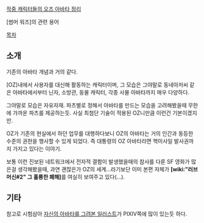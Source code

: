 [https://31.media.tumblr.com/b8e6980bef094923cef8b1c748f46ae9/tumblr_mzcijiil6Y1r1q9tfo1_1280.jpg 작중 캐릭터들의 오즈 아바타 정리]

[썸머 워즈]의 관련 용어

[[목차]]
== 소개 ==
기존의 아바타 개념과 거의 같다.

[OZ]내에서 사용자를 대신해 활동하는 캐릭터이며, 그 모습은 그야말로 동네아저씨 같은 아바타에서부터 닌자, 소방관, 동물 캐릭터, 각종 사물 아바타까지 매우 다양하다.

그야말로 모습은 자유자재. 파츠별로 정해서 아바타를 만드는 모습을 고려해봤을때 무한에 가까운 파츠를 제공하는듯. 사실 최첨단 기술이 적용된 OZ니만큼 이런건 기본이겠지만.

OZ가 기존의 현실에서 하던 업무를 대행하다보니 OZ의 아바타는 거의 인간과 동등한 수준의 권한을 행사할 수 있게 되었다. 즉 대통령의 OZ 아바타라면 핵미사일 발사권까지 가지고 있다는 이야기.

보통 이런 진보된 네트워크에서 전자적 결함이 발생했을때의 참사를 다룬 SF 영화가 많은걸 생각해봤을때, 과연 괜찮은가 OZ의 세계...라기보단 이미 본편 자체가 '''[wiki:"러브머신#2" 그 훌륭한 폐해]'''를 여실히 보여주고 있다(...).

== 기타 ==
참고로 시험삼아 [http://www.pixiv.net/tags.php?tag=OZ%E3%82%A2%E3%82%AB%E3%82%A6%E3%83%B3%E3%83%88 자신의 아바타를 그려본 일러스트]가 PIXIV쪽에 많이 있는듯 하다.
